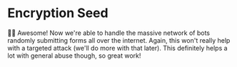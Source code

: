# Encryption Seed

<EpicVideo url="https://www.epicweb.dev/workshops/professional-web-forms/honeypot/consistent-encryption-with-honeypot-server/solution" />

👨‍💼 Awesome! Now we're able to handle the massive network of bots randomly
submitting forms all over the internet. Again, this won't really help with a
targeted attack (we'll do more with that later). This definitely helps a lot
with general abuse though, so great work!

